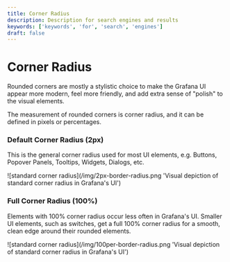 ```yaml
---
title: Corner Radius
description: Description for search engines and results
keywords: ['keywords', 'for', 'search', 'engines']
draft: false
---
```


# Corner Radius <Badge text='draft' color='orange'></Badge>

Rounded corners are mostly a stylistic choice to make the Grafana UI appear more modern, feel more friendly, and add extra sense of "polish" to the visual elements.

The measurement of rounded corners is corner radius, and it can be defined in pixels or percentages.

### Default Corner Radius (2px)
This is the general corner radius used for most UI elements, e.g. Buttons, Popover Panels, Tooltips, Widgets, Dialogs, etc.

![standard corner radius](/img/2px-border-radius.png 'Visual depiction of standard corner radius in Grafana's UI')

### Full Corner Radius (100%)
Elements with 100% corner radius occur less often in Grafana's UI. Smaller UI elements, such as switches, get a full 100% corner radius for a smooth, clean edge around their rounded elements.

![standard corner radius](/img/100per-border-radius.png 'Visual depiction of standard corner radius in Grafana's UI')